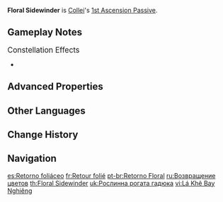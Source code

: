 {{Stub|Preview.}}
{{Talent Infobox
|image         = Talent Floral Sidewinder.png
|character     = Collei
|type          = 1st Ascension Passive
|info          = If one of your party members has triggered [[Burning]], [[Quicken]], [[Aggravate]], [[Spread]], [[Bloom]], [[Hyperbloom]], or [[Burgeon]] reactions before the [[Floral Ring]] returns, it will grant the character the Sprout effect upon return, which will continuously deal {{Color|Dendro DMG}} equivalent to 40% of Collei's ATK to nearby opponents for 3s.<br />If another Sprout effect is triggered during its initial duration, the initial effect will be removed. DMG dealt by Sprout is considered Elemental Skill DMG.
|scale_att1    = ATK
|utility1      = Elemental Reaction Dependent
}}
'''Floral Sidewinder''' is [[Collei]]'s [[1st Ascension Passive]].

==Gameplay Notes==
;<big>Constellation Effects</big>
* {{TalentNote|constellation|2|Through Hill and Copse|If Floral Sidewinder is unlocked, then the Sprout effect becomes guaranteed on return of the Floral Ring, and triggering an elemental reaction involving {{Dendro}} before it returns now extends the duration of the Sprout effect by 3 seconds.}}

==Advanced Properties==
{{Advanced Properties
|title   = Miniature Cuilein-Anbar
|gu      = 1U
|icdtag  = Sprout
|icdtype = 2.5s/3 Hits
|poise   = 10
|impulse = 2
}}

<!--
==Preview==
{{Preview
|file=Floral Sidewinder Preview
}}
-->
==Other Languages==
{{Other Languages
|en      = Floral Sidewinder
|zhs     = 飞叶迴斜
|zhs_rm  = Fēiyè Huíxié
|zht     = 飛葉迴斜
|zht_rm  = Fēiyè Huíxié
|zh_tl   = 
|ja      = フライリーフワインダー
|ja_rm   = Furai Riifu Waindaa
|ja_tl   = Fly Leaf Winder
|ko      = 되돌아오는 잎새
|ko_rm   = Doedoraoneun Ipsae
|ko_tl   = Returning Leaf
|es      = Retorno foliáceo
|es_tl   = Foliaceous Return
|fr      = Retour folié
|fr_tl   = Leaf Return
|ru      = Возвращение цветов
|ru_tl   = The Return of Flowers
|th      = Floral Sidewinder
|vi      = Lá Khẽ Bay Nghiêng
|vi_tl   = 
|de      = Wiederkehr des fliegenden Laubs
|de_tl   = Resurgence of Flying Leaves
|id      = Floral Sidewinder
|pt      = Retorno Floral
|pt_tl   = 
|tr      = Yandan Uçan Yapraklar
|tr_tl   = 
|it      = Brezza di ritorno floreale
|it_tl   = Floral Returning Breeze
}}

==Change History==
{{Change History|3.0}}

==Navigation==
{{Talent Navbox|Collei}}

[[es:Retorno foliáceo]]
[[fr:Retour folié]]
[[pt-br:Retorno Floral]]
[[ru:Возвращение цветов]]
[[th:Floral Sidewinder]]
[[uk:Рослинна рогата гадюка]]
[[vi:Lá Khẽ Bay Nghiêng]]